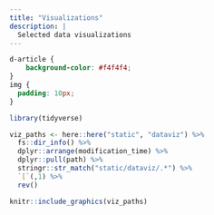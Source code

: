 ```yaml
---
title: "Visualizations"
description: |
  Selected data visualizations
---
```


```css
d-article {
    background-color: #f4f4f4;
}
img {
  padding: 10px;
}
```



```r
library(tidyverse)

viz_paths <- here::here("static", "dataviz") %>%
  fs::dir_info() %>%
  dplyr::arrange(modification_time) %>%
  dplyr::pull(path) %>%
  stringr::str_match("static/dataviz/.*") %>%
  `[`(,1) %>% 
  rev()

knitr::include_graphics(viz_paths)
```

